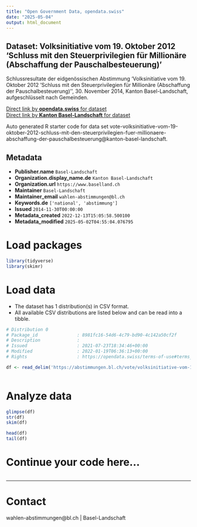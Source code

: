 ```yaml
---
title: "Open Government Data, opendata.swiss"
date: "2025-05-04"
output: html_document
---
```


## Dataset: Volksinitiative vom 19. Oktober 2012 'Schluss mit den Steuerprivilegien für Millionäre (Abschaffung der Pauschalbesteuerung)'

Schlussresultate der eidgenössischen Abstimmung 'Volksinitiative vom 19. Oktober 2012 'Schluss mit den Steuerprivilegien für Millionäre (Abschaffung der Pauschalbesteuerung)'', 30. November 2014, Kanton Basel-Landschaft, aufgeschlüsselt nach Gemeinden.

[Direct link by **opendata.swiss** for dataset](https://opendata.swiss/de/dataset/volksinitiative-vom-19-oktober-2012-schluss-mit-den-steuerprivilegien-fur-millionare-abschaffun1)<br>
[Direct link by **Kanton Basel-Landschaft** for dataset](https://abstimmungen.bl.ch/vote/volksinitiative-vom-19-oktober-2012-schluss-mit-den-steuerprivilegien-fuer-millionaere-abschaffung-der-pauschalbesteuerung/data)

Auto generated R starter code for data set vote-volksinitiative-vom-19-oktober-2012-schluss-mit-den-steuerprivilegien-fuer-millionaere-abschaffung-der-pauschalbesteuerung@kanton-basel-landschaft.

## Metadata

- **Publisher.name** `Basel-Landschaft`
- **Organization.display_name.de** `Kanton Basel-Landschaft`
- **Organization.url** `https://www.baselland.ch`
- **Maintainer** `Basel-Landschaft`
- **Maintainer_email** `wahlen-abstimmungen@bl.ch`
- **Keywords.de** `['national', 'abstimmung']`
- **Issued** `2014-11-30T00:00:00`
- **Metadata_created** `2022-12-13T15:05:58.500100`
- **Metadata_modified** `2025-05-02T04:55:04.076795`


# Load packages

```r

library(tidyverse)
library(skimr)

```

# Load data

-   The dataset has 1 distribution(s) in CSV format.
-   All available CSV distributions are listed below and can be read into a tibble.

```r

# Distribution 0
# Package_id               : 8981fc16-54d6-4c79-bd90-4c142a50cf2f
# Description              : 
# Issued                   : 2021-07-23T18:34:46+00:00
# Modified                 : 2022-01-19T06:36:13+00:00
# Rights                   : https://opendata.swiss/terms-of-use#terms_by

df <- read_delim('https://abstimmungen.bl.ch/vote/volksinitiative-vom-19-oktober-2012-schluss-mit-den-steuerprivilegien-fuer-millionaere-abschaffung-der-pauschalbesteuerung/data-csv')



```

# Analyze data

```r

glimpse(df)
str(df)
skim(df)

head(df)
tail(df)

```

# Continue your code here...

```r

```

------------------------------------------------------------------------

# Contact

wahlen-abstimmungen@bl.ch | Basel-Landschaft
